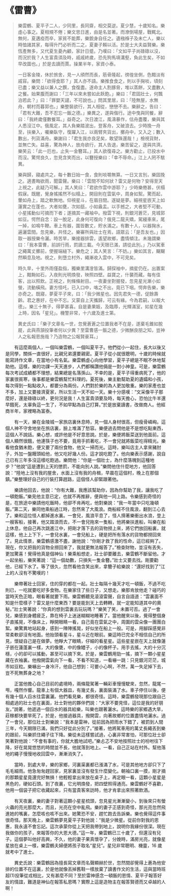 # 《雷曹》

> 樂雲鶴、夏平子二人，少同里，長同齋，相交莫逆。夏少慧，十歲知名。樂虛心事之。夏相規不倦；樂文思日進，由是名並著。而潦倒場屋，戰輒北。無何，夏遘疫而卒，家貧不能葬，樂銳身自任之。遺襁褓子及未亡人，樂以時恤諸其家，每得升鬥必析而二之，夏妻子賴以活。於是士大夫益賢樂。樂恆產無多，又代夏生憂內顧，家計日蹙。乃嘆曰：「文如平子尚碌碌以沒，而況於我？人生富貴須及時，戚戚終歲，恐先狗馬填溝壑，負此生矣，不如早改圖也。」於是去讀而賈。操業半年，家資小泰。
>
> 一日客金陵，休於旅舍，見一人頎然而長，筋骨隆起，徬徨坐側，色黯淡有戚容。樂問：「欲得食耶？」其人亦不語。樂推食食之，則以手掬啖，頃刻已盡；樂又益以兼人之饌，食復盡。遂命主人割豚脅，堆以蒸餅，又盡數人之餐。始果腹而謝曰：「三年以來未嘗如此飫飽。」樂曰：「君固壯士，何飄泊若此？」曰：「罪嬰天譴，不可說也。」問其里居，曰：「陸無屋，水無舟，朝村而暮郭也。」樂整裝欲行，其人相從，戀戀不去。樂辭之，告曰：「君有大難，吾不忍忘一飯之德。」樂異之，遂與偕行。途中曳與同餐，辭曰：「我終歲僅數餐耳。」益奇之。次日渡江，風濤暴作，估舟盡覆，樂與其人悉沒江中。俄風定，其人負樂踏波出，登客舟，又破浪去。少時挽一舟至，扶樂入，囑樂臥守，復躍入江，以兩臂夾貨出，擲舟中，又入之；數入數出，列貨滿舟。樂謝曰：「君生我亦良足矣，敢望珠還哉！」檢視貨財，並無亡失。益喜，驚為神人，放舟欲行，其人告退，樂苦留之，遂與共濟。樂笑云：「此一厄也，止失一金簪耳。」其人欲復尋之。樂方勸止，已投水中而沒。驚愕良久，忽見含笑而出，以簪授樂曰：「幸不辱命。」江上人罔不駭異。
>
> 樂與歸，寢處共之，每十數日始一食，食則啖嚼無算。一日又言別，樂固挽之。適晝晦欲雨，聞雷聲。樂曰：「雲間不知何狀？雷又是何物？安得至天上視之，此疑乃可解。」其人笑曰：「君欲作雲中游耶？」少時樂倦甚，伏榻假寐。既醒，覺身搖搖然不似榻上，開目則在雲氣中，周身如絮。驚而起，暈如舟上，踏之軟無地。仰視星斗，在眉目間。遂疑是夢。細視星嵌天上如蓮實之在蓬也，大者如甕，次如瓿，小如盎盂。以手撼之，大者堅不可動，小星搖動似可摘而下者；遂摘其一藏袖中。撥雲下視，則銀河蒼茫，見城郭如豆。愕然自念：設一脫足，此身何可復向？俄見二龍夭矯，駕縵車來，尾一掉，如鳴牛鞭。車上有器，圍皆數丈，貯水滿之。有數十人，以器掬水，遍灑雲間。忽見樂，共怪之。樂審所與壯士在焉，語眾云：「是吾友也。」因取一器授樂令灑。時苦旱，樂接器排雲，遙望故鄉，盡情傾注。未幾謂樂曰：「我本雷曹，前誤行雨，罰謫三載。今天限已滿，請從此別。」乃以駕車之繩萬丈擲前，使握端縋下。樂危之；其人笑言：「不妨。」樂如其言，飀飀然瞬息及地。視之，則墮立村外，繩漸收入雲中，不可見矣。
>
> 時久旱，十里外雨僅盈指，獨樂里溝澮皆滿。歸探袖中，摘星仍在。出置案上，黯黝如石，入夜則光明煥發，映照四壁。益寶之，什襲而藏。每有佳客，出以照飲。正視之，則條條射目。一夜妻坐對握發，忽見星光漸小如螢，流動橫飛。妻方怪吒，已入口中，咯之不出，竟已下咽。愕奔告樂，樂亦奇之。既寢，夢夏平子來，曰：「我少微星也。因先君失一德，促餘壽齡。君之惠好，在中不忘。又蒙自上天攜歸，可云有緣。今為君嗣，以報大德」。樂三十無子，得夢甚喜。自是妻果娠，及臨蓐，光輝滿室，如星在幾上時，因名「星兒」。機警非常，十六歲及進士第。
>
> 異史氏曰：「樂子文章名一世，忽覺蒼蒼之位置我者不在是，遂棄毛錐如脫屣，此與燕頷投筆者何以少異？至雷曹感一飯之德，少微酬良朋之知，豈神人之私報恩施哉？乃造物之公報賢豪耳。」

&emsp;&emsp;有這麼兩個人，一個叫樂雲鶴，一個叫夏平子。他們從小一起住，長大以後又是同學，關係一直很好，比親兄弟還要親密。夏平子從小就很聰明，十歲的時候就能寫詩作文章，在當地小有名氣。樂雲鶴虛心向他學習，夏平子總是不眠不休地幫助他。這樣，樂的功課一天天進步，人們都稱讚他倆是一對小神童。可是，樂雲鶴每次考試成績都不理想，結果總是名落孫山。不幸的是，夏平子得重病死了，他的家裏很貧寒，後事都是樂雲鶴幫忙料理的。夏死後，樂主動幫助夏的遺孀和小孩，每次得到一點點收入，都要分為兩份。人們對於樂的為人更加敬重。樂的家產也並不多，加上又要接濟夏家，所以生活一天不如一天。樂十分感嘆︰“文采像平子那麼好，還是碌碌以終，更何況是我！人生富貴須要及時，每天擔心，恐怕比牛羊還早餓死，太辜負這一生了，不如早點為自己打算。”於是放棄讀書，改做商人。他經商半年，家裡略為富泰。

&emsp;&emsp;有一天，樂在金陵城一家旅店裏休息時，見一個人身材很高，但瘦骨嶙峋。這個人神不守舍地坐在旅店裏，臉上堆滿了愁容。樂便過去問他是不是想吃點東西，這個人不說話。樂心想，或許他是不好意思說。於是，樂便將飯菜送到他面前。這個人顯然很餓，他連筷子也不要，竟用手抓著吃，不一會兒就將飯菜吃得精光。樂看他食猶未飽，便又要了兩份食物，他又一掃而光。這時，樂叫店主人拿來豬肘子，外加一盤饅頭給他，他又吃好幾人份。這才說吃飽了。他向樂表示感謝，說自己已有三年多沒這樣吃飽過。樂問他：“你是一個壯士，為什麼落魄到這種地步？”他說“這是遭到上天的懲罰，不能向別人說。”樂問他住什麼地方，他回答說：“陸地上沒有我的屋舍，水面上沒有我的舟楫，早晨在這個村，晚上在那個鎮。”樂整理好自己的行裝打算趕路，這個怪人卻緊跟著他。

&emsp;&emsp;樂請他回去，他說：“你有大難，我應該幫助你，因為你幫助了我，讓我吃了一頓飽飯。”樂見他主意已定，也就不再推辭，便與他一同上路。令樂感到奇怪的是，在旅途中樂請他吃飯時，他卻不肯再吃，他對樂說：“我一年當中只吃幾頓飯。”第二天，樂同他乘船過江時，忽然來了大風浪。商船經不住風浪，翻到江心去了。樂和這位怪人都掉進水裏。一會兒，風浪平息了，怪人揹著樂衝出水浪，登上一艘客船，接著，他又踏浪而去，不一會兒拖來一隻船，他將樂扶進船，叫樂在船上休息，他自己再次跳進江中，把剛才落下去的貨物撈上來，將它們放回船裏，就這樣，他上上下下，一會兒水裏，一會兒船上，硬是把所有落水的貨物都撈回來了。見此情景，樂雲鶴感激不盡，謝他說：“你剛才救了我的性命，這已經夠了。現在，你又把我的貨物全撈回來了，我就更無法報答了。”檢查財物，並沒有丟失，更加驚喜！覺得他真是個神仙！樂乘船想走，壯士卻要離去，樂雲鶴不斷留他。才一起坐船，樂笑著說︰“這一個劫數，只損失一隻金簪。”壯士又要去找。剛要勸他，已經下水了。等了很久，忽然看他含笑出來，拿簪子給樂說︰“還好找到了”江上的人沒有不驚嘆的！

&emsp;&emsp;樂帶著壯士回家，住的穿的都在一起。壯士每隔十幾天才吃一頓飯，不過不吃則已，一吃就要吃好多食物。在樂家住了些日子，又想走。樂那肯放他走？碰巧的當時天色正暗，眼看著就要下雨。樂雲鶴聽見滾滾雷聲，自言自語道：“雲裏面不知是什麼樣子？雷又是什麼東西？要是能到天上去轉轉，就一定能知道其中的奧秘。”壯士笑著說：“你真的想到雲裏去玩玩嗎？”樂笑了笑，未置可否。過了一會兒，樂感到身體疲乏，靠在椅子上迷迷糊糊地睡著了。當他醒來以後，覺得整個身子直搖晃，不像床上，睜開眼睛一看，自己竟在雲氣之中，周圍的雲朵像一團團白絮。樂驚異地站起身，感到一陣陣搖晃，好似坐在船上一般。可是，用腳踩感覺非常柔軟卻沒有地面。他抬頭看星斗，星斗近在眼前。樂這時已完全不相信自己的所見，懷疑自己是在做夢。他睜大了眼睛，仔細的看星星。這些星星嵌在天上就像蓮子嵌在蓮蓬裏一樣，大的像甕，中的像罎子，小的像杯子。用手去搖，大的十分沉穩，小的卻可以搖動，甚至可以摘下來。於是，樂雲鶴用勁一搖，摘下一顆小星星藏在衣袖裏。他撥開雲氣向下一看，不看不知道，一看嚇一跳：只見銀河茫茫，城市如豆粒。樂嚇出一身冷汗，他自己想到：可要小心啊，不然，萬一失足掉下去，豈不死無葬身之地？

&emsp;&emsp;正當他擔心自己目前的處境時，兩條龍駕著一輛彩車慢慢駛來，忽然，龍尾一甩，嘎然作響。龍車上有個大器皿，有幾丈長，裏面裝滿了水。車子停住以後，便有幾十個人舀水往雲裏灑。他們看見樂，都很奇怪。這時，樂雲鶴發現那位跟自己相處過的壯士也在裏面，壯士對他的夥伴們說：“大家不要見怪，這位是我的好朋友。”說著，他遞過一個舀水的器具給樂，叫樂也跟著灑水。這時樂的家鄉遇大旱，莊稼都快要旱死了。於是，他接過器具，撥開雲，向著故鄉的位置盡情地灑水。過了一會兒，那位壯士對樂說：“我本是雷神，從前因為把雨水下錯了，被罰到人間三年，今天期限已滿，我們只好從此分別了。”接著，他將駕車用的萬丈長繩丟到樂的跟前，叫樂抓住繩子往下降。樂從未這樣嘗試過，心裏非常害怕，可那位壯士卻笑著對他說：“不會有事的，你就大膽地試吧。”樂忐忑不安地按照壯士的吩咐往下降，好在晃晃悠悠的時間並不長，他就落到地上。一看，自己正站在村外。幫他落地的繩子慢慢地收回雲中，漸漸消失了。

&emsp;&emsp;當時，到處大旱，樂的家鄉，河裏渠裏都已漲滿了水，可是其他地方卻只下了毛毛細雨。他急匆匆趕回家，見家裏並沒有發生什麼變化。朝袖口裏一摸，剛才摘的那顆星星竟還完好無損！他輕輕拿出來放在桌子上，再定眼一看，這顆小星星是黑色的，硬如石頭。到了夜裏，它光明煥發，把四壁照得通亮。樂雲鶴好不喜歡，他用一個袋子把它收藏起來，只有當貴客來訪時，他才肯拿出來照著飲酒。

&emsp;&emsp;有天夜裏，樂的妻子對著這顆小星星梳頭，忽見星光漸漸變小，到後來只有螢火蟲的亮光那麼大，而且，光亮在空中亂飛。樂的妻子正感到奇怪，那光亮忽然飛進她的嘴裏，怎麼咳也咳不出來。她驚恐不安，趕忙跑去告訴樂。樂也覺得這件事很奇怪。那天晚上，樂雲鶴夢見夏平子對他說：“我是少微星。從前你對我的恩惠，我永遠不會忘記。這次承蒙你從上天把我帶到地上，說明你我緣份很深。現在我做你的孩子，來報答你的大恩大德。”這一年，樂雲鶴已三十歲了，但還沒有兒子。這個夢叫他好高興，不久，他的妻子果真懷孕了，分娩時，滿房光亮，就像星星放在桌上一樣，樂雲鶴夫婦便將孩子取名“星兒”。星兒非常聰明、機靈，16 歲就考中了進士。

&emsp;&emsp;異史氏說：樂雲鶴因為擅長寫文章而名聲顯赫於世，忽然間卻覺得上蒼為他安排的位置不在這裏，於是他就像丟掉舊鞋一樣放棄了讀書作文的生活，這與當時班超(1)投筆從戎相比，又有甚麼不同？至於雷神感念一頓飯的恩情、夏平子報答好友的情誼，難道是神仙在報答私恩嗎？實際上這是造物主在報答賢德而又卓越的人啊！
